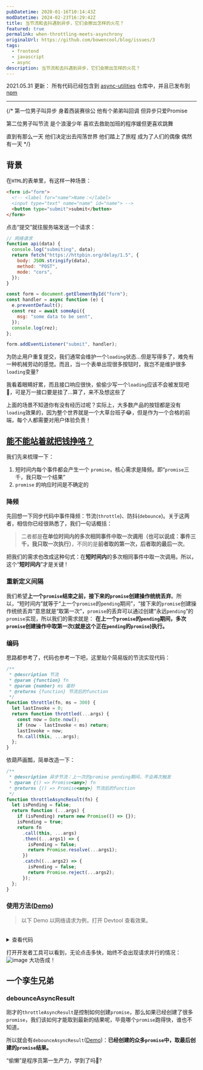 ```yaml
---
pubDatetime: 2020-01-16T10:14:43Z
modDatetime: 2024-02-23T16:29:42Z
title: 当节流和去抖遇到异步，它们会擦出怎样的火花？
featured: true
permalink: when-throttling-meets-asynchrony
originalUrl: https://github.com/bowencool/blog/issues/3
tags:
  - frontend
  - javascript
  - async
description: 当节流和去抖遇到异步，它们会擦出怎样的火花？
---
```



2021.05.31 更新：
所有代码已经包含到 [async-utilities](https://github.com/bowencool/async-utilities) 仓库中，并且已发布到 [npm](https://www.npmjs.com/package/@bowencool/async-utilities)

---

{/* 第一位男子叫异步
身着西装赛徐公
他有个弟弟叫回调
但异步只爱Promise

第二位男子叫节流
是个浪漫少年
喜欢去救助加班的程序媛但更喜欢跳舞

直到有那么一天
他们决定出去闯荡世界
他们踏上了旅程
成为了人们的偶像
偶然有一天 */}

## 背景

在`HTML`的表单里，有这样一种场景：

```html
<form id="form">
  <!-- <label for="name">Name：</label>
  <input type="text" name="name" id="name"> -->
  <button type="submit">submit</button>
</form>
```

点击“提交”就往服务端发送一个请求：

```js
// 网络请求
function api(data) {
  console.log("submiting", data);
  return fetch("https://httpbin.org/delay/1.5", {
    body: JSON.stringify(data),
    method: "POST",
    mode: "cors",
  });
}

const form = document.getElementById("form");
const handler = async function (e) {
  e.preventDefault();
  const rez = await someApi({
    msg: "some data to be sent",
  });
  console.log(rez);
};

form.addEventListener("submit", handler);
```

为防止用户重复提交，我们通常会维护一个`loading`状态...但是写得多了，难免有一种机械劳动的感觉。而且，当一个表单出现很多按钮时，我岂不是维护很多`loading`变量?

我看着眼睛好累，而且接口响应很快，偷偷少写一个`loading`应该不会被发现吧🌚，可是万一接口要是挂了...算了，来不及想这些了

上面的场景不知道你有没有经历过呢？实际上，大多数产品的按钮都是没有`loading`效果的，因为整个世界就是一个大草台班子😂，但是作为一个合格的前端，每个人都需要对用户体验负责！

## [能不能站着就把钱挣咯？](https://baike.baidu.com/item/%E7%AB%99%E7%9D%80%E6%8C%A3%E9%92%B1/1059382)

我们先来梳理一下：

1. 短时间内每个事件都会产生一个 `promise`，核心需求是降频。即“`promise`三千，我只取一个结果”
2. `promise` 的响应时间是不确定的

### 降频

先回想一下同步代码中事件降频：节流(`throttle`)、防抖(`debounce`)。关于这两者，相信你已经很熟悉了，我们一句话概括：

> 二者都是**在单位时间内的多次相同事件中取一次调用（也可以说成：事件三千，我只取一次执行）**，不同的是**前者取的第一次，后者取的最后一次**。

把我们的需求也改成这种句式：在**短时间内**的多次相同事件中取一次调用。所以，这个“**短时间内**”才是关键 !

### 重新定义间隔

我们希望**上一个`promise`结束之前，接下来的`promise`创建操作统统丢弃**。所以，“短时间内”就等于“上一个`promise`的`pending`期间”，“接下来的`promise`创建操作统统丢弃”意思就是“取第一次”，`promise`的丢弃可以通过创建“永远`pending`”的`promise`实现，所以我们的需求就是：
**在上一个`promise`的`pending`期间，多次`promise`创建操作中取第一次(就是这个正在`pending`的`promise`)执行。**

### 编码

思路都参考了，代码也参考一下吧，这里贴个简易版的节流实现代码：

```js
/**
 * @description 节流
 * @param {function} fn
 * @param {number} ms 毫秒
 * @returns {function} 节流后的function
 */
function throttle(fn, ms = 300) {
  let lastInvoke = 0;
  return function throttled(...args) {
    const now = Date.now();
    if (now - lastInvoke < ms) return;
    lastInvoke = now;
    fn.call(this, ...args);
  };
}
```

依葫芦画瓢，简单改造一下：

```js
/**
 * @description 异步节流：上一次的promise pending期间，不会再次触发
 * @param {() => Promise<any>} fn
 * @returns {() => Promise<any>} 节流后的function
 */
function throttleAsyncResult(fn) {
  let isPending = false;
  return function (...args) {
    if (isPending) return new Promise(() => {});
    isPending = true;
    return fn
      .call(this, ...args)
      .then((...args1) => {
        isPending = false;
        return Promise.resolve(...args1);
      })
      .catch((...args2) => {
        isPending = false;
        return Promise.reject(...args2);
      });
  };
}
```

### 使用方法([Demo](https://bowencool.github.io/async-utilities/functions/throttleAsyncResult/readme.html))

> 以下 Demo 以网络请求为例，打开 Devtool 查看效果。

<ThrottleAsyncResultDemo client:load />

<br />

<details>
  <summary>查看代码</summary>

```tsx
import { throttleAsyncResult } from "@bowencool/async-utilities";
/* make a network request */
function api(data: { msg: string }) {
  console.log("submiting", data);
  return fetch("https://httpbin.org/delay/1.5", {
    body: JSON.stringify(data),
    method: "POST",
    mode: "cors",
  });
}

const throttledApi = throttleAsyncResult(api);

export default function ThrottleAsyncResultDemo() {
  return (
    <button
      onClick={async function () {
        const rez = await throttledApi({
          msg: "some data to be sent",
        });
        console.log("completed");
      }}
    >
      submit(click me quickly)
    </button>
  );
}
```

</details>

打开开发者工具可以看到，无论点击多快，始终不会出现请求并行的情况：
![image](https://user-images.githubusercontent.com/20217146/73516882-d45bde00-4434-11ea-9cd4-0131730af133.png)
大功告成！

## 一个孪生兄弟

### debounceAsyncResult

刚才的`throttleAsyncResult`是控制如何创建`promise`，那么如果已经创建了很多`promise`，我们该如何才能取到最新的结果呢，毕竟哪个`promise`跑得快，谁也不知道。

所以就会有`debounceAsyncResult`([Demo](https://bowencool.github.io/async-utilities/functions/debounceAsyncResult/readme.html))：**已经创建的众多`promise`中，取最后创建的`promise`结果。**

“偷懒”是程序员第一生产力，学到了吗🤔?
